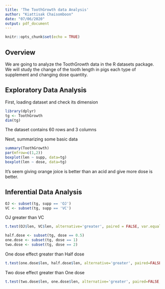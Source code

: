 ```yaml
---
title: 'The ToothGrowth data Analysis'
author: "Kiattisak Chaisomboon"
date: "07/06/2020"
output: pdf_document
---
```


```r
knitr::opts_chunk$set(echo = TRUE)
```

## Overview

We are going to analyze the ToothGrowth data in the R datasets package. We will study the change of the tooth length in pigs each type of supplement and changing dose quantity.

## Exploratory Data Analysis

First, loading dataset and check its dimension
```r
library(dplyr)
tg <- ToothGrowth
dim(tg)
```
The dataset contains 60 rows and 3 columns

Next, summarizing some basic data
```r
summary(ToothGrowth)
par(mfrow=c(1,2))
boxplot(len ~ supp, data=tg)
boxplot(len ~ dose, data=tg)
```
It's seem giving orange joice is better than an acid and give more dose is better.

## Inferential Data Analysis

```r
OJ <- subset(tg, supp == 'OJ')
VC <- subset(tg, supp == 'VC')
```

OJ greater than VC
```r
t.test(OJ$len, VC$len, alternative='greater', paired = FALSE, var.equal = FALSE)
```

```r
half.dose <- subset(tg, dose == 0.5)
one.dose <- subset(tg, dose == 1)
two.dose <- subset(tg, dose == 2)
```

One dose effect greater than Half dose
```r
t.test(one.dose$len, half.dose$len, alternative='greater', paired=FALSE, var.equal=FALSE)
```

Two dose effect greater than One dose
```r
t.test(two.dose$len, one.dose$len, alternative='greater', paired=FALSE, var.equal=FALSE)
```

